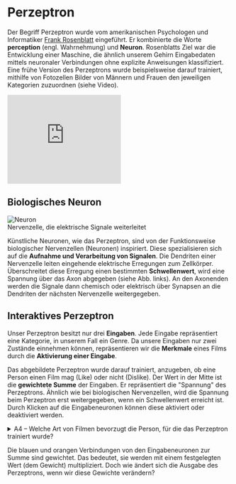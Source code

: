 
# Perzeptron

<div className="flex">
<div className="mr-4">

Der Begriff Perzeptron wurde vom amerikanischen Psychologen und Informatiker [Frank Rosenblatt](https://de.wikipedia.org/wiki/Frank_Rosenblatt) eingeführt. Er kombinierte die Worte **perception** (engl. Wahrnehmung) und **Neuron**. Rosenblatts Ziel war die Entwicklung einer Maschine, die ähnlich unserem Gehirn Eingabedaten mittels neuronaler Verbindungen ohne explizite Anweisungen klassifiziert. Eine frühe Version des Perzeptrons wurde beispielsweise darauf trainiert, mithilfe von Fotozellen Bilder von Männern und Frauen den jeweiligen Kategorien zuzuordnen (siehe Video).
</div>
<iframe width="256" height="200" src="https://www.youtube.com/embed/cNxadbrN_aI" title="YouTube video player" frameborder="0" allow="accelerometer; autoplay; clipboard-write; encrypted-media; gyroscope; picture-in-picture; web-share" allowfullscreen></iframe>
</div>

## Biologisches Neuron
<div className="flex md:flex-col">
<div className="mr-4 w-72">
    <img src="/neuron.gif" alt="Neuron" />
    <div className="text-xs px-4">
Nervenzelle, die elektrische Signale weiterleitet
</div>
</div>
<div className="flex-1">

Künstliche Neuronen, wie das Perzeptron, sind von der Funktionsweise biologischer Nervenzellen (Neuronen) inspiriert. Diese spezialisieren sich auf die **Aufnahme und Verarbeitung von Signalen**. Die Dendriten einer Nervenzelle leiten eingehende elektrische Erregungen zum Zellkörper. Überschreitet diese Erregung einen bestimmten **Schwellenwert**, wird eine Spannung über das Axon abgegeben (siehe Abb. links). An den Axonenden werden die Signale dann chemisch oder elektrisch über Synapsen an die Dendriten der nächsten Nervenzelle weitergegeben.

</div>
</div>

## Interaktives Perzeptron
<div className="flex">
<div>

Unser Perzeptron besitzt nur drei **Eingaben**. Jede Eingabe repräsentiert eine Kategorie, in unserem Fall ein Genre. Da unsere Eingaben nur zwei Zustände einnehmen können, repräsentieren wir die **Merkmale** eines Films durch die **Aktivierung einer Eingabe**.

Das abgebildete Perzeptron wurde darauf trainiert, anzugeben, ob eine Person einen Film mag (Like) oder nicht (Dislike). Der Wert in der Mitte ist die **gewichtete Summe** der Eingaben. Er repräsentiert die "Spannung" des Perzeptrons. Ähnlich wie bei biologischen Nervenzellen, wird die Spannung beim Perzeptron erst weitergegeben, wenn ein Schwellenwert erreicht ist. Durch Klicken auf die Eingabeneuronen können diese aktiviert oder deaktiviert werden.

</div>
<Perceptron />
</div>

<details>
<summary className="cursor-pointer" style={{fontWeight: "bold"}}>A4 – Welche Art von Filmen bevorzugt die Person, für die das Perzeptron trainiert wurde?</summary>
Sie bevorzugt Action-Komödien, sofern sie keine Horror-Elemente enthalten.
</details>

Die blauen und orangen Verbindungen von den Eingabeneuronen zur Summe sind gewichtet. Das bedeutet, sie werden mit einem festgelegten Wert (dem Gewicht) multipliziert. Doch wie ändert sich die Ausgabe des Perzeptrons, wenn wir diese Gewichte verändern?
